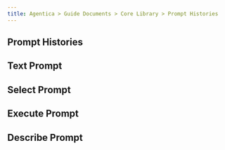 ```yaml
---
title: Agentica > Guide Documents > Core Library > Prompt Histories
---
```


## Prompt Histories



## Text Prompt



## Select Prompt



## Execute Prompt



## Describe Prompt